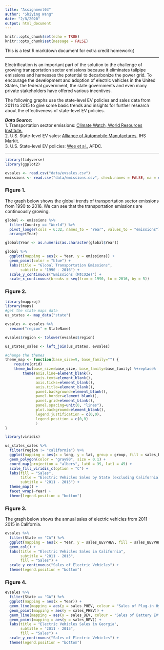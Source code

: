 ```yaml
---
title: "Assignment03"
author: "Shiying Wang"
date: "2/8/2020"
output: html_document
---
```


```r
knitr::opts_chunk$set(echo = TRUE)
knitr::opts_chunk$set(message = FALSE)
```

This is a test R markdown document for extra credit homework:)  

***  

Electrification is an important part of the solution to the challenge of growing transportation sector emissions because it eliminates tailpipe emissions and harnesses the potential to decarbonize the power grid. To encourage the development and adoption of electric vehicles in the United States, the federal government, the state governments and even many private stakeholders have offered various incentives. 

The following graphs use the state-level EV policies and sales data from 2011 to 2015 to give some basic trends and insights for further research about the effectiveness of state-level EV policies.  

***Data Source:***   
1. Transportation sector emissions: [Climate Watch, World Resources Institute.](https://www.climatewatchdata.org/data-explorer/historical-emissions?historical-emissions-data-sources=51&historical-emissions-gases=201&historical-emissions-regions=WORLD&historical-emissions-sectors=624&page=1)  
2. U.S. State-level EV sales: [Alliance of Automobile Manufactures](https://autoalliance.org/energy-environment/advanced-technology-vehicle-sales-dashboard/), IHS Markit.  
3. U.S. State-level EV policies: [Wee et al.](https://www.sciencedirect.com/science/article/pii/S2352340919300071#ec0005), AFDC.

***  
```r
library(tidyverse)
library(ggplot2)
```

```r
evsales <- read.csv("data/evsales.csv")
emissions <- read.csv("data/emissions.csv", check.names = FALSE, na = c("N/A"))
```

### Figure 1.

The graph below shows the global trends of transportation sector emissions from 1990 to 2016. We can see that the transportation emissions are continuously growing.  

```r
global <- emissions %>%
  filter(Country == "World") %>%
  pivot_longer(cols = 6:32, names_to = "Year", values_to = "emissions") %>%
  arrange(Year)

global$Year <- as.numeric(as.character(global$Year))
```

```r
global %>%
  ggplot(mapping = aes(x = Year, y = emissions)) + 
  geom_point(color = "blue") +
  labs(title = "Global Transportation Emissions",
       subtitle = "1990 - 2016") + 
  scale_y_continuous("Emissions (MtCO2e)") +
  scale_x_continuous(breaks = seq(from = 1990, to = 2016, by = 5))
```

### Figure 2.

```r
library(mapproj)
library(maps)
#get the state maps data
us_states <- map_data("state")
```

```r
evsales <- evsales %>% 
  rename("region" = StateName) 

evsales$region <- tolower(evsales$region)

us_states_sales <- left_join(us_states, evsales)

#change the themes
theme_map <- function(base_size=9, base_family="") {
    require(grid)
    theme_bw(base_size=base_size, base_family=base_family) %+replace%
        theme(axis.line=element_blank(),
              axis.text=element_blank(),
              axis.ticks=element_blank(),
              axis.title=element_blank(),
              panel.background=element_blank(),
              panel.border=element_blank(),
              panel.grid=element_blank(),
              panel.spacing=unit(0, "lines"),
              plot.background=element_blank(),
              legend.justification = c(0,0),
              legend.position = c(0,0)
              )
}
```

```r
library(viridis)

us_states_sales %>%
  filter(region != "california") %>%
  ggplot(mapping = aes(x = long, y = lat, group = group, fill = sales_BEVPHEV)) +
  geom_polygon(color = "gray90", size = 0.1) +
  coord_map(projection = "albers", lat0 = 39, lat1 = 45) +
  scale_fill_viridis_c(option = "C") +
  labs(fill = "Sales",
       title = "Electric Vehicles Sales by State (excluding California)",
       subtitle = "2011 - 2015") + 
  theme_map() +
  facet_wrap(~Year) +
  theme(legend.position = "bottom")
```

### Figure 3.
The graph below shows the annual sales of electric vehicles from 2011 - 2015 in California.  
```r
evsales %>%
  filter(State == "CA") %>%
  ggplot(mapping = aes(x = Year, y = sales_BEVPHEV, fill = sales_BEVPHEV)) + 
  geom_col() +
  labs(title = "Electric Vehicles Sales in California",
       subtitle = "2011 - 2015",
       fill = "Sales") + 
  scale_y_continuous("Sales of Electric Vehicles") +
  theme(legend.position = "bottom") 
```

### Figure 4.
```r
evsales %>%
  filter(State == "GA") %>%
  ggplot(mapping = aes(x = Year)) + 
  geom_line(mapping = aes(y = sales_PHEV, colour = "Sales of Plug-in Hybrid EV")) + 
  geom_point(mapping = aes(y = sales_PHEV)) +
  geom_line(mapping = aes(y = sales_BEV, colour = "Sales of Battery EV")) + 
  geom_point(mapping = aes(y = sales_BEV)) +
  labs(title = "Electric Vehicles Sales in Georgia",
       subtitle = "2011 - 2015",
       fill = "Sales") + 
  scale_y_continuous("Sales of Electric Vehicles") +
  theme(legend.position = "bottom") 
```
